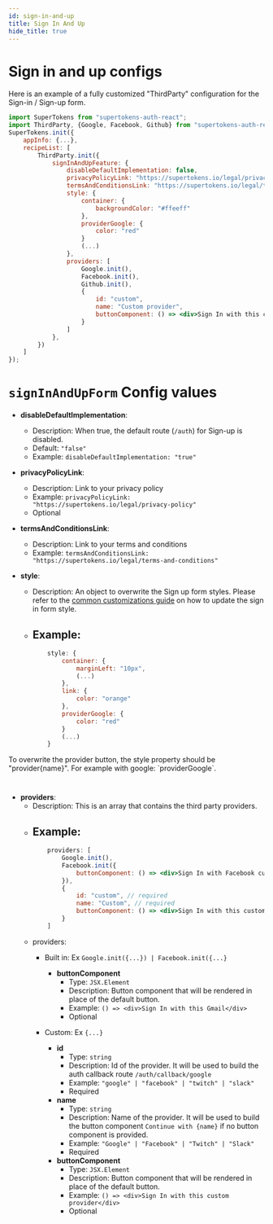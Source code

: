 ```yaml
---
id: sign-in-and-up
title: Sign In And Up
hide_title: true
---
```


# Sign in and up configs

Here is an example of a fully customized "ThirdParty" configuration for the Sign-in / Sign-up form.

```jsx
import SuperTokens from "supertokens-auth-react";
import ThirdParty, {Google, Facebook, Github} from "supertokens-auth-react/recipe/thirparty";
SuperTokens.init({
    appInfo: {...},
    recipeList: [
        ThirdParty.init({
            signInAndUpFeature: {
                disableDefaultImplementation: false,
                privacyPolicyLink: "https://supertokens.io/legal/privacy-policy",
                termsAndConditionsLink: "https://supertokens.io/legal/terms-and-conditions",
                style: {
                    container: {
                        backgroundColor: "#ffeeff"
                    },
                    providerGoogle: {
                        color: "red"
                    }
                    (...)
                },
                providers: [
                    Google.init(),
                    Facebook.init(),
                    Github.init(),
                    {
                        id: "custom",
                        name: "Custom provider",
                        buttonComponent: () => <div>Sign In with this custom provider</div> // optional
                    }
                ]
            },
        })
    ]
});
```

# `signInAndUpForm` Config values

- **disableDefaultImplementation**: 
    - Description: When true, the default route (`/auth`) for Sign-up is disabled.
    - Default: ```"false"```
    - Example: ```disableDefaultImplementation: "true"```

- **privacyPolicyLink**: 
    - Description: Link to your privacy policy
    - Example: ```privacyPolicyLink: "https://supertokens.io/legal/privacy-policy"```
    - Optional

- **termsAndConditionsLink**: 
    - Description: Link to your terms and conditions
    - Example: ```termsAndConditionsLink: "https://supertokens.io/legal/terms-and-conditions"```

- **style**: 
    - Description: An object to overwrite the Sign up form styles. Please refer to the <a href="/docs/thirdparty/common-customizations/styling/changing-style" target="_blank">common customizations guide</a> on how to update the sign in form style.
    - Example: 
        -
        ```jsx
            style: {
                container: {
                    marginLeft: "10px",
                    (...)
                },
                link: {
                    color: "orange"
                },
                providerGoogle: {
                    color: "red"
                }
                (...)
            }
        ```

<div class="specialNote" style="margin-bottom: 40px">
    To overwrite the provider button, the style property should be "provider{name}". For example with google: `providerGoogle`. 
</div>


- **providers**: 
    - Description: This is an array that contains the third party providers.
    - Example: 
        -
        ```jsx
            providers: [
                Google.init(),
                Facebook.init({
                    buttonComponent: () => <div>Sign In with Facebook custom button</div> // optional
                }),
                {
                    id: "custom", // required
                    name: "Custom", // required
                    buttonComponent: () => <div>Sign In with this custom provider</div> // optional
                }
            ]
        ```
    - providers:
        - Built in: Ex `Google.init({...}) | Facebook.init({...}` 

            - **buttonComponent**
                - Type: `JSX.Element`
                - Description: Button component that will be rendered in place of the default button.
                - Example: `() => <div>Sign In with this Gmail</div>`
                - Optional

        - Custom: Ex `{...}`

            - **id**
                - Type: `string`
                - Description: Id of the provider. It will be used to build the auth callback route `/auth/callback/google`
                - Example: `"google" | "facebook" | "twitch" | "slack"`
                - Required
            - **name**
                - Type: `string`
                - Description: Name of the provider. It will be used to build the button component `Continue with {name}` if no button component is provided.
                - Example: `"Google" | "Facebook" | "Twitch" | "Slack"`
                - Required
            - **buttonComponent**
                - Type: `JSX.Element`
                - Description: Button component that will be rendered in place of the default button.
                - Example: `() => <div>Sign In with this custom provider</div>`
                - Optional

